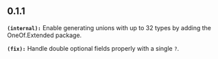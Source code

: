 ## 0.1.1
**`(internal):`** Enable generating unions with up to 32 types by adding the OneOf.Extended package.

**`(fix):`** Handle double optional fields properly with a single `?`.

